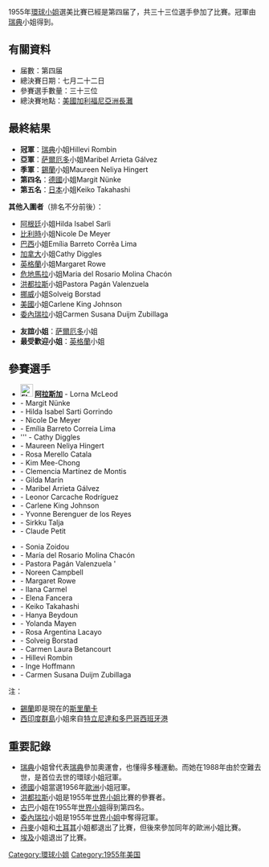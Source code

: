 1955年[[環球小姐|環球小姐]]選美比賽已經是第四届了，共三十三位選手參加了比賽。冠軍由[[瑞典|瑞典]]小姐{{Link-sv|希萊薇·羅姆賓|Hillevi Rombin}}得到。

== 有關資料 ==
*届數：第四届
*總決賽日期：七月二十二日
*參賽選手數量：三十三位
*總決賽地點：[[美國|美國]][[加利福尼亞洲|加利福尼亞洲]][[長灘_(加利福尼亞州)|長灘]]

== 最終結果 ==

*'''冠軍'''：[[瑞典|瑞典]]小姐Hillevi Rombin 
*'''亞軍'''：[[萨爾厄多|萨爾厄多]]小姐Maribel Arrieta Gálvez
*'''季軍'''：[[錫蘭|錫蘭]]小姐Maureen Neliya Hingert 
*'''第四名'''：[[德國|德國]]小姐Margit Nünke 
*'''第五名'''：[[日本|日本]]小姐Keiko Takahashi 

'''其他入圍者'''（排名不分前後）：
*[[阿根廷|阿根廷]]小姐Hilda Isabel Sarli
*[[比利時|比利時]]小姐Nicole De Meyer
*[[巴西|巴西]]小姐Emília Barreto Corrêa Lima
*[[加拿大|加拿大]]小姐Cathy Diggles
*[[英格蘭|英格蘭]]小姐Margaret Rowe
*[[危地馬拉|危地馬拉]]小姐Maria del Rosario Molina Chacón
*[[洪都拉斯|洪都拉斯]]小姐Pastora Pagán Valenzuela 
*[[挪威|挪威]]小姐Solveig Borstad
*[[美國|美國]]小姐Carlene King Johnson
*[[委內瑞拉|委內瑞拉]]小姐Carmen Susana Duijm Zubillaga 

*'''友誼小姐'''：[[萨爾厄多|萨爾厄多]]小姐
*'''最受歡迎小姐'''：[[英格蘭|英格蘭]]小姐

== 參賽選手 ==

{{col-begin}}
{{col-2}}
*'''[[File:Flag_of_Alaska.svg|25px]] [[阿拉斯加|阿拉斯加]]''' - Lorna McLeod
*'''{{DEU}}''' - Margit Nünke 
*'''{{ARG}}''' - Hilda Isabel Sarti Gorrindo 
*'''{{BEL}}''' - Nicole De Meyer 
*'''{{BRA}}''' - Emília Barreto Correia Lima
*'''{{flag|CAN|1868}} - Cathy Diggles
*'''{{CEY}}''' - Maureen Neliya Hingert 
*'''{{CHL}}''' - Rosa Merello Catala
*'''{{KOR}}''' - Kim Mee-Chong
*'''{{CRI}}''' - Clemencia Martínez de Montis
*'''{{CUB}}''' - Gilda Marín
*'''{{SLV}}''' - Maribel Arrieta Gálvez 
*'''{{ECU}}''' - Leonor Carcache Rodríguez
*'''{{USA}}''' - Carlene King Johnson 
*'''{{PHL}}''' - Yvonne Berenguer de los Reyes
*'''{{FIN}}''' - Sirkku Talja
*'''{{FRA}}''' - Claude Petit
{{col-2}}
*'''{{flag|GRE|variant=1828}}''' - Sonia Zoidou
*'''{{GTM}}''' - María del Rosario Molina Chacón
*'''{{HND}}''' - Pastora Pagán Valenzuela '
*'''{{WIF}}''' - Noreen Campbell
*'''{{ENG}}''' - Margaret Rowe 
*'''{{ISR}}''' - Ilana Carmel
*'''{{ITA}}''' - Elena Fancera
*'''{{JPN}}''' - Keiko Takahashi 
*'''{{LBN}}''' - Hanya Beydoun
*'''{{MEX}}''' - Yolanda Mayen
*'''{{NIC}}''' - Rosa Argentina Lacayo
*'''{{NOR}}''' - Solveig Borstad 
*'''{{PRI}}''' - Carmen Laura Betancourt
*'''{{SWE}}''' - Hillevi Rombin
*'''{{URY}}''' - Inge Hoffmann
*'''{{VEN}}''' - Carmen Susana Duijm Zubillaga
{{col-end}}

注：
*[[錫蘭|錫蘭]]即是現在的[[斯里蘭卡|斯里蘭卡]]
*[[西印度群島|西印度群島]]小姐來自[[特立尼達和多巴哥|特立尼達和多巴哥]][[西班牙港|西班牙港]]

== 重要記錄 ==
*[[瑞典|瑞典]]小姐曾代表[[瑞典|瑞典]]參加奧運會，也懂得多種運動。而她在1988年由於空難去世，是首位去世的環球小姐冠軍。
*[[德國|德國]]小姐當選1956年[[歐洲|歐洲]]小姐冠軍。
*[[洪都拉斯|洪都拉斯]]小姐是1955年[[世界小姐|世界小姐]]比賽的參賽者。
*[[古巴|古巴]]小姐在1955年[[世界小姐|世界小姐]]得到第四名。
*[[委內瑞拉|委內瑞拉]]小姐是1955年[[世界小姐|世界小姐]]中奪得冠軍。
*[[丹麥|丹麥]]小姐和[[土耳其|土耳其]]小姐都退出了比賽，但後來參加同年的歐洲小姐比賽。
*[[埃及|埃及]]小姐退出了比賽。

<!-- ==評判員==
-->
{{環球小姐}}

[[Category:環球小姐|Category:環球小姐]]
[[Category:1955年美国|Category:1955年美国]]